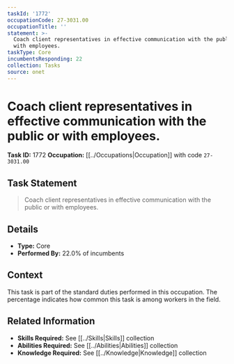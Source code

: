 ```yaml
---
taskId: '1772'
occupationCode: 27-3031.00
occupationTitle: ''
statement: >-
  Coach client representatives in effective communication with the public or
  with employees.
taskType: Core
incumbentsResponding: 22
collection: Tasks
source: onet
---
```

# Coach client representatives in effective communication with the public or with employees.

**Task ID:** 1772
**Occupation:** [[../Occupations|Occupation]] with code `27-3031.00`

## Task Statement

> Coach client representatives in effective communication with the public or with employees.

## Details

- **Type:** Core
- **Performed By:** 22.0% of incumbents

## Context

This task is part of the standard duties performed in this occupation. The percentage indicates how common this task is among workers in the field.

## Related Information

- **Skills Required:** See [[../Skills|Skills]] collection
- **Abilities Required:** See [[../Abilities|Abilities]] collection
- **Knowledge Required:** See [[../Knowledge|Knowledge]] collection
